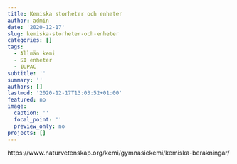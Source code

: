 ```yaml
---
title: Kemiska storheter och enheter
author: admin
date: '2020-12-17'
slug: kemiska-storheter-och-enheter
categories: []
tags:
  - Allmän kemi
  - SI enheter
  - IUPAC
subtitle: ''
summary: ''
authors: []
lastmod: '2020-12-17T13:03:52+01:00'
featured: no
image:
  caption: ''
  focal_point: ''
  preview_only: no
projects: []
---
```



https://www.naturvetenskap.org/kemi/gymnasiekemi/kemiska-berakningar/